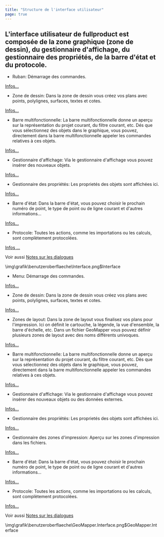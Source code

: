 ```yaml
---
title: "Structure de l'interface utilisateur"
page: true
---
```

## L&#39;interface utilisateur de  <Placeholder>fullproduct</Placeholder> est compos&#233;e de la zone graphique (zone de dessin), du gestionnaire d&#39;affichage, du gestionnaire des propri&#233;t&#233;s, de la barre d&#39;&#233;tat et du protocole.

<GeoDesigner>

- <Bold> Ruban: </Bold>  D&#233;marrage des commandes. 

[Infos...](../benutzeroberflaeche/ribbon)

- <Bold> Zone de dessin: </Bold>  Dans la zone de dessin vous cr&#233;ez vos plans avec points, polylignes, surfaces, textes et cotes.  

[Infos...](../grafik/grafikfenster)

- <Bold> Barre multifonctionnelle: </Bold>  La barre multifonctionnelle donne un aper&#231;u sur la repr&#233;sentation du projet courant, du filtre courant, etc. D&#233;s que vous s&#233;lectionnez des objets dans le graphique, vous pouvez, directement dans la barre multifonctionnelle appeler les commandes relatives &#224; ces objets. 

[Infos...](../benutzeroberflaeche/multifunktionsleiste)

- <Bold> Gestionnaire d&#39;affichage: </Bold>  Via le gestionnaire d&#39;affichage vous pouvez ins&#233;rer des nouveaux objets. 

[Infos...](../benutzeroberflaeche/darstellungsmanager)

- <Bold> Gestionnaire des propri&#233;t&#233;s: </Bold>  Les propriet&#233;s des objets sont affich&#233;es ici. 

[Infos...](../benutzeroberflaeche/eigenschaften-manager)

- <Bold> Barre d&#39;&#233;tat: </Bold>  Dans la barre d&#39;&#233;tat, vous pouvez choisir le prochain num&#233;ro de point, le type de point ou de ligne courant et d&#39;autres informations... 

[Infos...](../benutzeroberflaeche/statusleiste)

- <Bold> Protocole: </Bold>  Toutes les actions, comme les importations ou les calculs, sont compl&#232;tement protocol&#233;es. 

[Infos ...](../benutzeroberflaeche/protokoll)




Voir aussi [Notes sur les dialogues](../benutzeroberflaeche/dialoge)

 

<Image>\img\grafik\benutzeroberflaeche\Interface.png$Interface</Image>


</GeoDesigner>
<GeoMapper>

- <Bold> Menu: </Bold>  D&#233;marrage des commandes. 

[Infos...](../benutzeroberflaeche/menue)

- <Bold> Zone de dessin: </Bold>  Dans la zone de dessin vous cr&#233;ez vos plans avec points, polylignes, surfaces, textes et cotes. 

[Infos...](../grafik/grafikfenster)

- <Bold> Zones de layout: </Bold>  Dans la zone de layout vous finalisez vos plans pour l&#39;impression. Ici on d&#233;finit le cartouche, la l&#233;gende, la vue d&#39;ensemble, la barre d&#39;&#233;chelle, etc. Dans un fichier GeoMapper vous pouvez d&#233;finir plusieurs zones de layout avec des noms diff&#233;rents univoques. 

[Infos...](../benutzeroberflaeche/planbereich)

- <Bold> Barre multifonctionnelle: </Bold>  La barre multifonctionnelle donne un aper&#231;u sur la repr&#233;sentation du projet courant, du filtre courant, etc. D&#232;s que vous s&#233;lectionnez des objets dans le graphique, vous pouvez, directement dans la barre multifonctionnelle appeler les commandes relatives &#224; ces objets. 

[Infos...](../benutzeroberflaeche/multifunktionsleiste)

- <Bold> Gestionnaire d&#39;affichage: </Bold>  Via le gestionnaire d&#39;affichage vous pouvez ins&#233;rer des nouveaux objets ou des donn&#233;es externes. 

[Infos...](../benutzeroberflaeche/darstellungsmanager)

- <Bold> Gestionnaire des propri&#233;t&#233;s: </Bold>  Les propriet&#233;s des objets sont affich&#233;es ici. 

[Infos...](../benutzeroberflaeche/eigenschaften-manager)

- <Bold> Gestionnaire des zones d&#39;impression: </Bold>  Aper&#231;u sur les zones d&#39;impression dans les fichiers. 

[Infos...](../benutzeroberflaeche/druckbereich-manager)

- <Bold> Barre d&#39;&#233;tat: </Bold>  Dans la barre d&#39;&#233;tat, vous pouvez choisir le prochain num&#233;ro de point, le type de point ou de ligne courant et d&#39;autres informations... 

[Infos...](../benutzeroberflaeche/statusleiste)

- <Bold> Protocole: </Bold>  Toutes les actions, comme les importations ou les calculs, sont compl&#232;tement protocol&#233;es. 

[Infos...](../benutzeroberflaeche/protokoll)
 





Voir aussi [Notes sur les dialogues](../benutzeroberflaeche/dialoge)



<Image>\img\grafik\benutzeroberflaeche\GeoMapper.Interface.png$GeoMapper.Interface</Image>


</GeoMapper>

